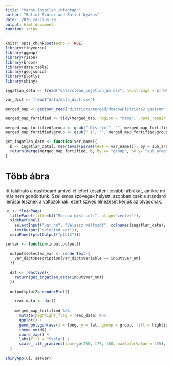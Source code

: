 ```yaml
---
title: "Varos Ingatlan infograph"
author: "Balint Szutor and Balint Nyakas"
date: '2020 március 29 '
output: html_document
runtime: shiny
---
```


```r
knitr::opts_chunk$set(echo = TRUE)
library(tidyverse)
library(ggmap)
library(rjson)
library(broom)
library(data.table)
library(geojsonio)
library(plotly)
library(shiny)

ingatlan_data <- fread("data/clean_ingatlan_nm.csv", na.strings = c("NA"), dec=",")

var_dict <- fread("data/data_dict.csv")

merged_map <- geojson_read("districts/merged/MoscowDistricts2.geojson",  what = "sp")

merged_map_fortified <- tidy(merged_map, region = "name", .name_repair = c("minimal"))

merged_map_fortified$group <- gsub(" District", "", merged_map_fortified$group)
merged_map_fortified$group <- gsub(".1", "", merged_map_fortified$group)

get_ingatlan_data <- function(var_name){
  b <- ingatlan_data[, mean(eval(parse(text = var_name))), by = sub_area]
  return(merge(merged_map_fortified, b, by.x= "group", by.y= "sub_area", all.x = T)$V1)
}
```

# Több ábra

Itt található a dashboard amivel el lehet készíteni további ábrákat, amikre mi már nem gondoltunk. Szellemes szövegek helyett, azonban csak a standard leírásai lesznek a változóknak, ezért szíves elnézését kérjük az olvasónak.

```r
ui <- fluidPage(
  titlePanel(title=h4("Moscow districts", align="center")),
  sidebarPanel( 
    selectInput("var_nm", "Válassz változót", colnames(ingatlan_data), selected = "full_sq"),
    textOutput("selected_var")),
  mainPanel(plotOutput("plot2")))

server <- function(input,output){
  
  output$selected_var <- renderText({ 
    var_dict$Description[var_dict$Variable == input$var_nm]
  })
  
  dat <- reactive({
    return(get_ingatlan_data(input$var_nm))
  })
  
  output$plot2<-renderPlot({
    
    reac_data <- dat()
    
    merged_map_fortified %>% 
      mutate(highlight_flag = reac_data) %>% 
      ggplot() +
      geom_polygon(aes(x = long, y = lat, group = group, fill = highlight_flag)) +
      theme_void() +
      coord_map() +
      labs(fill = "Skála") +
      scale_fill_gradient(low=rgb(250, 177, 160, maxColorValue = 255), high=rgb(214, 48, 49, maxColorValue = 255))})
  }
  
shinyApp(ui, server)
```


